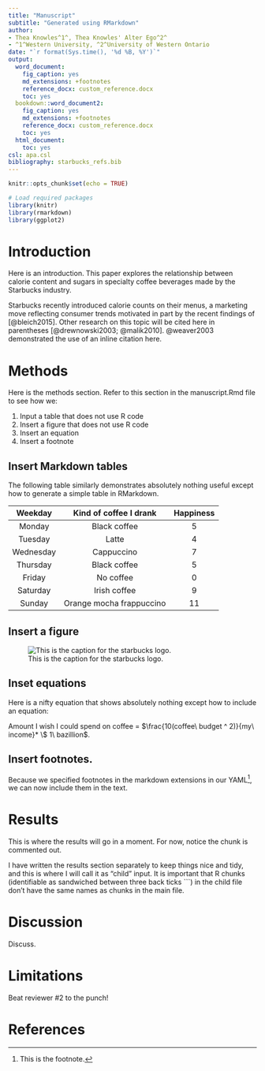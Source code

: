 ```yaml
---
title: "Manuscript"
subtitle: "Generated using RMarkdown"
author:
- Thea Knowles^1^, Thea Knowles' Alter Ego^2^
- ^1^Western University, ^2^University of Western Ontario
date: "`r format(Sys.time(), '%d %B, %Y')`"
output:
  word_document:
    fig_caption: yes
    md_extensions: +footnotes
    reference_docx: custom_reference.docx
    toc: yes
  bookdown::word_document2:
    fig_caption: yes
    md_extensions: +footnotes
    reference_docx: custom_reference.docx
    toc: yes
  html_document:
    toc: yes
csl: apa.csl
bibliography: starbucks_refs.bib
---
```


```r
knitr::opts_chunk$set(echo = TRUE)

# Load required packages
library(knitr)
library(rmarkdown)
library(ggplot2)
```

<!-- This is a comment in RMarkdown main body text. Note how it differs from comments in R code (#). -->

# Introduction
Here is an introduction. This paper explores the relationship between calorie content and sugars in specialty coffee beverages made by the Starbucks industry.

Starbucks recently introduced calorie counts on their menus, a marketing move reflecting consumer trends motivated in part by the recent findings of [@bleich2015]. Other research on this topic will be cited here in parentheses [@drewnowski2003; @malik2010]. @weaver2003 demonstrated the use of an inline citation here. 

# Methods
Here is the methods section. Refer to this section in the manuscript.Rmd file to see how we:

1. Input a table that does not use R code
2. Insert a figure that does not use R code
3. Insert an equation
4. Insert a footnote

## Insert Markdown tables
The following table similarly demonstrates absolutely nothing useful except how to generate a simple table in RMarkdown.

|  Weekday  |  Kind of coffee I drank  | Happiness |
|:---------:|:------------------------:|:---------:|
|   Monday  |       Black coffee       |     5     |
|  Tuesday  |           Latte          |      4    |
| Wednesday |        Cappuccino        |     7     |
|  Thursday |       Black coffee       |     5     |
|   Friday  |         No coffee        |     0     |
|  Saturday |       Irish coffee       |     9     |
|   Sunday  | Orange mocha frappuccino |     11    |

## Insert a figure

![This is the caption for the starbucks logo.](starbucks_logo.png)


## Inset equations
Here is a nifty equation that shows absolutely nothing except how to include an equation: 

<!-- COMMENTS! -->
<!-- The text enclosed in dollar signs $ $ will be treated as LaTex math (an equation), and will be formatted especially for this -->

Amount I wish I could spend on coffee = $\frac{10(coffee\ budget ^ 2)}{my\ income}* \$ 1\ bazillion$. 

## Insert footnotes.
Because we specified footnotes in the markdown extensions in our YAML[^1], we can now include them in the text.

[^1]: This is the footnote.

# Results

This is where the results will go in a moment. For now, notice the chunk is commented out.

I have written the results section separately to keep things nice and tidy, and this is where I will call it as "child" input. 
It is important that R chunks (identifiable as sandwiched between three back ticks \`\`\`) in the child file don't have the same names as chunks in the main file.

<!-- ```{r child = 'results.Rmd'} -->

<!-- ``` -->

# Discussion
Discuss. 

# Limitations
Beat reviewer \#2 to the punch!

# References


